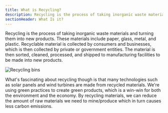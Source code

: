 ```yaml
---
title: What is Recycling?
description: Recycling is the process of taking inorganic waste materials and turning them into new products
sectionHeader: What Is it?
---
```


Recycling is the process of taking inorganic waste materials and turning them into new products.
These materials include paper, glass, metal, and plastic.
Recyclable material is collected by consumers and businesses, which is then collected by private or government entities.
The material is then sorted, cleaned, processed, and shipped to manufacturing facilities to be made into new products.

<img src="/images/rec_what.avif" alt="Recycling bins" />

What's fascinating about recycling though is that many technologies such as solar panels and wind turbines are made from recycled materials.
We're using green practices to create green products, which is a win-win for both the environment and the economy.
By recycling materials, we can reduce the amount of raw materials we need to mine/produce which in turn causes less carbon emissions.
